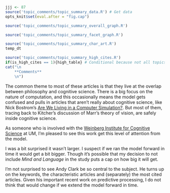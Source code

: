 ```r
jjj <- 87
source('topic_comments/topic_summary_data.R') # Get data
opts_knit$set(eval.after = "fig.cap")
```

```r
source('topic_comments/topic_summary_overall_graph.R')
```

```r

source('topic_comments/topic_summary_facet_graph.R')
```

```r

source('topic_comments/topic_summary_char_art.R')
temp_dt
```

```r
source('topic_comments/topic_summary_high_cites.R')
if(is_high_cites == 1){high_table} # Conditional because not all topics have high cites
cat("\n
	**Comments**
	\n")
```

The common theme to most of these articles is that they live at the overlap between philosophy and cognitive science. There is a big focus on the nature of computation, and this occasionally means the model gets confused and pulls in articles that aren't really about cognitive science, like Nick Bostrom's [Are We Living in a Computer Simulation?](https://philpapers.org/rec/BOSAWL-4). But most of them, tracing back to Kitcher's discussion of Marr's theory of vision, are safely inside cognitive science.

As someone who is involved with the [Weinberg Institute for Cognitive Science](https://lsa.umich.edu/weinberginstitute) at UM, I'm pleased to see this work get this level of attention from the model.

I was a bit surprised it wasn't larger. I suspect if we ran the model forward in time it would get a bit bigger. Though it's possible that my decision to not include _Mind and Language_ in the study puts a cap on how big it will get.

I'm not surprised to see Andy Clark be so central to the subject. He turns up on the keywords, the characteristic articles and (separately) the most cited articles. Given his important recent work on predictive processing, I do not think that would change if we extend the model forward in time.